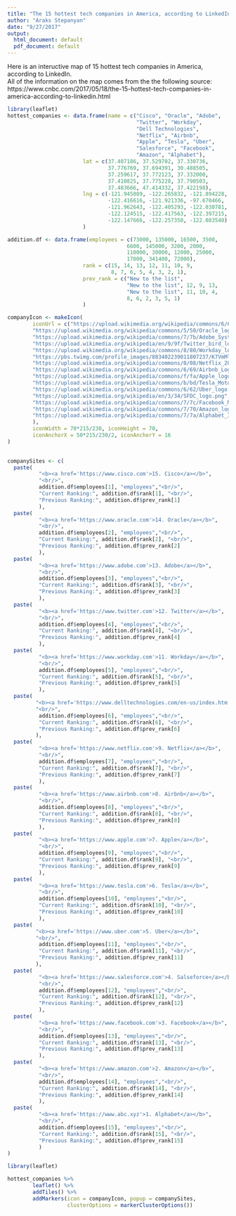 ```yaml
---
title: "The 15 hottest tech companies in America, according to LinkedIn"
author: "Araks Stepanyan"
date: "9/27/2017"
output:
  html_document: default
  pdf_document: default
---
```


Here is an inteructive map of 15 hottest tech companies in America, according to LinkedIn.  
All of the information on the map comes from the the following source: https://www.cnbc.com/2017/05/18/the-15-hottest-tech-companies-in-america-according-to-linkedin.html

```r
library(leaflet)
hottest_companies <- data.frame(name = c("Cisco", "Oracle", "Adobe",
                                         "Twitter", "Workday", 
                                         "Dell Technologies", 
                                         "Netflix", "Airbnb", 
                                         "Apple", "Tesla", "Uber",
                                         "Salesforce", "Facebook",
                                         "Amazon", "Alphabet"),
                        lat = c(37.407186, 37.529702, 37.330736,
                                37.776769, 37.694391, 30.488505,
                                37.259617, 37.772123, 37.332000,
                                37.410825, 37.775228, 37.790503,
                                37.483666, 47.414332, 37.422198),
                        lng = c(-121.945089, -122.265832, -121.894228,
                                -122.416616, -121.921336, -97.670466,
                                -121.962643, -122.405293, -122.030781,
                                -122.124515, -122.417563, -122.397215,
                                -122.147666, -122.257350, -122.083540)
                        )

addition.df <- data.frame(employees = c(73000, 135000, 16500, 3500, 
                                      6600, 145000, 3200, 2000, 
                                      110000, 30000, 12000, 25000,
                                      17000, 341400, 72000),
                        rank = c(15, 14, 13, 12, 11, 10, 9, 
                                 8, 7, 6, 5, 4, 3, 2, 1),
                        prev_rank = c("New to the list", 
                                      "New to the list", 12, 9, 13,
                                      "New to the list", 11, 10, 4,
                                      8, 6, 2, 3, 5, 1)
                        )

companyIcon <- makeIcon(
        iconUrl = c("https://upload.wikimedia.org/wikipedia/commons/6/64/Cisco_logo.svg", 
        "https://upload.wikimedia.org/wikipedia/commons/5/50/Oracle_logo.svg",
        "https://upload.wikimedia.org/wikipedia/commons/7/7b/Adobe_Systems_logo_and_wordmark.svg",
        "https://upload.wikimedia.org/wikipedia/en/9/9f/Twitter_bird_logo_2012.svg",
        "https://upload.wikimedia.org/wikipedia/commons/8/80/Workday_logo.svg",
        "https://pbs.twimg.com/profile_images/883402239011807237/K7VmMl3W_400x400.jpg",
        "https://upload.wikimedia.org/wikipedia/commons/0/08/Netflix_2015_logo.svg",
        "https://upload.wikimedia.org/wikipedia/commons/6/69/Airbnb_Logo_Bélo.svg",
        "https://upload.wikimedia.org/wikipedia/commons/f/fa/Apple_logo_black.svg",
        "https://upload.wikimedia.org/wikipedia/commons/b/bd/Tesla_Motors.svg",
        "https://upload.wikimedia.org/wikipedia/commons/6/62/Uber_logo.svg",
        "https://upload.wikimedia.org/wikipedia/en/3/34/SFDC_logo.png",
        "https://upload.wikimedia.org/wikipedia/commons/7/7c/Facebook_New_Logo_%282015%29.svg",
        "https://upload.wikimedia.org/wikipedia/commons/7/70/Amazon_logo_plain.svg",
        "https://upload.wikimedia.org/wikipedia/commons/7/7a/Alphabet_Inc_Logo_2015.svg"
        ),
        iconWidth = 70*215/230, iconHeight = 70,
        iconAnchorX = 50*215/230/2, iconAnchorY = 16
)

  
companySites <- c(
  paste(
          "<b><a href='https://www.cisco.com'>15. Cisco</a></b>",
          "<br/>",
          addition.df$employees[1], "employees","<br/>",
          "Current Ranking:", addition.df$rank[1], "<br/>",
          "Previous Ranking:", addition.df$prev_rank[1]
          ),
  paste(
          "<b><a href='https://www.oracle.com'>14. Oracle</a></b>",
          "<br/>",
          addition.df$employees[2], "employees","<br/>",
          "Current Ranking:", addition.df$rank[2], "<br/>",
          "Previous Ranking:", addition.df$prev_rank[2]
          ),
  paste(
          "<b><a href='https://www.adobe.com'>13. Adobe</a></b>",
          "<br/>",
          addition.df$employees[3], "employees","<br/>",
          "Current Ranking:", addition.df$rank[3], "<br/>",
          "Previous Ranking:", addition.df$prev_rank[3]
          ),
  paste(
          "<b><a href='https://www.twitter.com'>12. Twitter</a></b>",
          "<br/>",
          addition.df$employees[4], "employees","<br/>",
          "Current Ranking:", addition.df$rank[4], "<br/>",
          "Previous Ranking:", addition.df$prev_rank[4]
          ),
  paste(
          "<b><a href='https://www.workday.com'>11. Workday</a></b>",
          "<br/>",
          addition.df$employees[5], "employees","<br/>",
          "Current Ranking:", addition.df$rank[5], "<br/>",
          "Previous Ranking:", addition.df$prev_rank[5]
          ),
  paste(
         "<b><a href='https://www.delltechnologies.com/en-us/index.htm'>10. Dell Technologies</a></b>",
         "<br/>",
          addition.df$employees[6], "employees","<br/>",
          "Current Ranking:", addition.df$rank[6], "<br/>",
          "Previous Ranking:", addition.df$prev_rank[6]
         ),
  paste(
          "<b><a href='https://www.netflix.com'>9. Netflix</a></b>",
          "<br/>",
          addition.df$employees[7], "employees","<br/>",
          "Current Ranking:", addition.df$rank[7], "<br/>",
          "Previous Ranking:", addition.df$prev_rank[7]
          ),
  paste(
          "<b><a href='https://www.airbnb.com'>8. Airbnb</a></b>",
          "<br/>",
          addition.df$employees[8], "employees","<br/>",
          "Current Ranking:", addition.df$rank[8], "<br/>",
          "Previous Ranking:", addition.df$prev_rank[8]
          ),
  paste(
          "<b><a href='https://www.apple.com'>7. Apple</a></b>",
          "<br/>",
          addition.df$employees[9], "employees","<br/>",
          "Current Ranking:", addition.df$rank[9], "<br/>",
          "Previous Ranking:", addition.df$prev_rank[9]
          ),
  paste(
          "<b><a href='https://www.tesla.com'>6. Tesla</a></b>",
          "<br/>",
          addition.df$employees[10], "employees","<br/>",
          "Current Ranking:", addition.df$rank[10], "<br/>",
          "Previous Ranking:", addition.df$prev_rank[10]
          ),
  paste(
         "<b><a href='https://www.uber.com'>5. Uber</a></b>",
         "<br/>",
          addition.df$employees[11], "employees","<br/>",
          "Current Ranking:", addition.df$rank[11], "<br/>",
          "Previous Ranking:", addition.df$prev_rank[11]
         ),
  paste(
          "<b><a href='https://www.salesforce.com'>4. Salseforce</a></b>",
          "<br/>",
          addition.df$employees[12], "employees","<br/>",
          "Current Ranking:", addition.df$rank[12], "<br/>",
          "Previous Ranking:", addition.df$prev_rank[12]
          ),
  paste(
          "<b><a href='https://www.facebook.com'>3. Facebook</a></b>",
          "<br/>",
          addition.df$employees[13], "employees","<br/>",
          "Current Ranking:", addition.df$rank[13], "<br/>",
          "Previous Ranking:", addition.df$prev_rank[13]
          ),
  paste(
          "<b><a href='https://www.amazon.com'>2. Amazon</a></b>",
          "<br/>",
          addition.df$employees[14], "employees","<br/>",
          "Current Ranking:", addition.df$rank[14], "<br/>",
          "Previous Ranking:", addition.df$prev_rank[14]
          ),
  paste(
          "<b><a href='https://www.abc.xyz'>1. Alphabet</a></b>",
          "<br/>",
          addition.df$employees[15], "employees","<br/>",
          "Current Ranking:", addition.df$rank[15], "<br/>",
          "Previous Ranking:", addition.df$prev_rank[15]
          )
)
```


```r
library(leaflet)

hottest_companies %>%
        leaflet() %>%
        addTiles() %>%
        addMarkers(icon = companyIcon, popup = companySites,
                   clusterOptions = markerClusterOptions())



```
